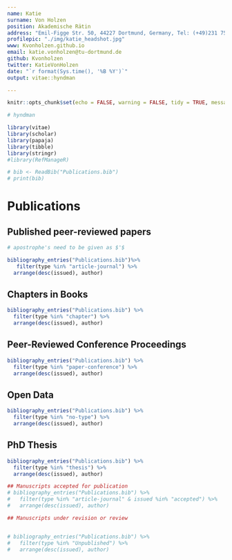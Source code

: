 ```yaml
---
name: Katie
surname: Von Holzen
position: Akademische Rätin
address: "Emil-Figge Str. 50, 44227 Dortmund, Germany, Tel: (+49)231 755-2850"
profilepic: "./img/katie_headshot.jpg"
www: Kvonholzen.github.io
email: katie.vonholzen@tu-dortmund.de
github: Kvonholzen
twitter: KatieVonHolzen
date: "`r format(Sys.time(), '%B %Y')`"
output: vitae::hyndman

---
```


```r
knitr::opts_chunk$set(echo = FALSE, warning = FALSE, tidy = TRUE, message = FALSE, error = FALSE)

# hyndman

library(vitae)
library(scholar)
library(papaja)
library(tibble)
library(stringr)
#library(RefManageR)

# bib <- ReadBib("Publications.bib")
# print(bib)

```



# Publications

## Published peer-reviewed papers

```r

# apostrophe's need to be given as $'$

bibliography_entries("Publications.bib")%>%
   filter(type %in% "article-journal") %>%
  arrange(desc(issued), author)

```

## Chapters in Books

```r
bibliography_entries("Publications.bib") %>%
  filter(type %in% "chapter") %>%
  arrange(desc(issued), author)

```

## Peer-Reviewed Conference Proceedings

```r
bibliography_entries("Publications.bib") %>%
  filter(type %in% "paper-conference") %>%
  arrange(desc(issued), author)
```

## Open Data

```r
bibliography_entries("Publications.bib") %>%
  filter(type %in% "no-type") %>%
  arrange(desc(issued), author)
```

## PhD Thesis

```r
bibliography_entries("Publications.bib") %>%
  filter(type %in% "thesis") %>%
  arrange(desc(issued), author)

```


```r
## Manuscripts accepted for publication
# bibliography_entries("Publications.bib") %>%
#   filter(type %in% "article-journal" & issued %in% "accepted") %>%
#   arrange(desc(issued), author)

```


```r

## Manuscripts under revision or review


# bibliography_entries("Publications.bib") %>%
#   filter(type %in% "Unpublished") %>%
#   arrange(desc(issued), author)
```



